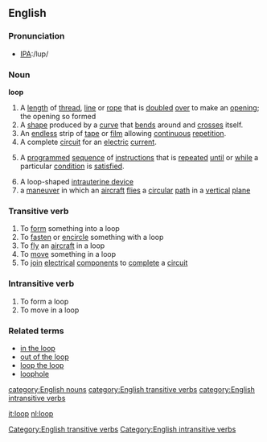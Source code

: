 ==English==

===Pronunciation===
*[[w:International Phonetic Alphabet|IPA]]:/lup/

===Noun===
'''loop'''
# A [[length]] of [[thread]], [[line]] or [[rope]] that is [[doubled]] [[over]] to make an [[opening]]; the opening so formed
# A [[shape]] produced by a [[curve]] that [[bend]]s around and [[cross]]es itself.
# An [[endless]] strip of [[tape]] or [[film]] allowing [[continuous]] [[repetition]].
# A complete [[circuit]] for an [[electric]] [[current]].
#{{computing}} A [[programmed]] [[sequence]] of [[instruction]]s that is [[repeat]]ed [[until]] or [[while]] a particular [[condition]] is [[satisfied]].
# A loop-shaped [[intrauterine device]]
# a [[maneuver]] in which an [[aircraft]] [[flies]] a [[circular]] [[path]] in a [[vertical]] [[plane]]
===Transitive verb===
[[Category:English transitive verbs]]
{{en-infl-reg-consonant|loop||}}
# To [[form]] something into a loop
# To [[fasten]] or [[encircle]] something with a loop
# To [[fly]] an [[aircraft]] in a loop
# To [[move]] something in a loop
# To [[join]] [[electrical]] [[component]]s to [[complete]] a [[circuit]]
===Intransitive verb===
[[Category:English intransitive verbs]]
{{en-infl-reg-consonant|loop||}}
# To form a loop
# To move in a loop
===Related terms===
*[[in the loop]]
*[[out of the loop]]
*[[loop the loop]]
*[[loophole]]
[[category:English nouns]]
[[category:English transitive verbs]]
[[category:English intransitive verbs]]

[[it:loop]]
[[nl:loop]]